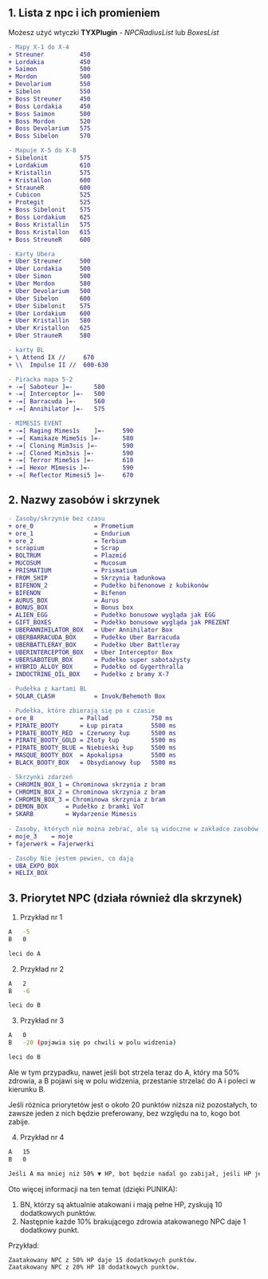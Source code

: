 ## 1. Lista z npc i ich promieniem
Możesz użyć wtyczki **TYXPlugin** - *NPCRadiusList* lub *BoxesList*

```diff
- Mapy X-1 do X-4
+ Streuner          450
+ Lordakia          450
+ Saimon            500
+ Mordon            500
+ Devolarium        550
+ Sibelon           550
+ Boss Streuner     450
+ Boss Lordakia     450
+ Boss Saimon       500
+ Boss Mordon       520
+ Boss Devolarium   575
+ Boss Sibelon      570

- Mapuje X-5 do X-8
+ Sibelonit         575
+ Lordakium         610
+ Kristallin        575
+ Kristallon        600
+ StrauneR          600
+ Cubicon           525
+ Protegit          525
+ Boss Sibelonit    575
+ Boss Lordakium    625
+ Boss Kristallin   575
+ Boss Kristallon   615
+ Boss StreuneR     600

- Karty Ubera
+ Uber Streuner     500
+ Uber Lordakia     500
+ Uber Simon        500
+ Uber Mordon       580
+ Uber Devolarium   500
+ Uber Sibelon      600
+ Uber Sibelonit    575
+ Uber Lordakium    600
+ Uber Kristallin   580
+ Uber Kristallon   625
+ Uber StrauneR     580

- karty BL
+ \ Attend IX //     670 
+ \\  Impulse II //  600-630

- Piracka mapa 5-2
+ -=[ Saboteur ]=-      580
+ -=[ Interceptor ]=-   500
+ -=[ Barracuda ]=-     560
+ -=[ Annihilator ]=-   575

- MIMESIS EVENT
+ -=[ Raging Mimes1s    ]=-     590
+ -=[ Kamikaze Mime5is ]=-      580
+ -=[ Cloning Mim3sis ]=-       590
+ -=[ Cloned Mim3sis ]=-        590
+ -=[ Terror Mime5is ]=-        610
+ -=[ Hexor M1mesis ]=-         590
+ -=[ Reflector Mimesi5 ]=-     670
```

## 2. Nazwy zasobów i skrzynek
```diff
- Zasoby/skrzynie bez czasu
+ ore_0                 = Prometium
+ ore_1                 = Endurium
+ ore_2                 = Terbium
+ scrapium              = Scrap
+ BOLTRUM               = Plazmid
+ MUCOSUM               = Mucosum
+ PRISMATIUM            = Prismatium
+ FROM_SHIP             = Skrzynia ładunkowa
+ BIFENON_2             = Pudełko bifenonowe z kubikonów
+ BIFENON               = Bifenon
+ AURUS_BOX             = Aurus
+ BONUS_BOX             = Bonus box
+ ALIEN_EGG             = Pudełko bonusowe wygląda jak EGG
+ GIFT_BOXES            = Pudełko bonusowe wygląda jak PREZENT
+ UBERANNIHILATOR_BOX   = Uber Annihilator Box
+ UBERBARRACUDA_BOX     = Pudełko Uber Barracuda
+ UBERBATTLERAY_BOX     = Pudełko Uber Battleray
+ UBERINTERCEPTOR_BOX   = Uber Interceptor Box
+ UBERSABOTEUR_BOX      = Pudełko super sabotażysty
+ HYBRID_ALLOY_BOX      = Pudełko od Gygerthralla
+ INDOCTRINE_OIL_BOX    = Pudełko z bramy X-7

- Pudełka z kartami BL
+ SOLAR_CLASH           = Invok/Behemoth Box

- Pudełka, które zbierają się po x czasie
+ ore_8             = Pallad            750 ms
+ PIRATE_BOOTY      = Łup pirata        5500 ms
+ PIRATE_BOOTY_RED  = Czerwony łup      5500 ms
+ PIRATE_BOOTY_GOLD = Złoty łup         5500 ms
+ PIRATE_BOOTY_BLUE = Niebieski łup     5500 ms
+ MASQUE_BOOTY_BOX  = Apokalipsa        5500 ms
+ BLACK_BOOTY_BOX   = Obsydianowy łup   5500 ms

- Skrzynki zdarzeń
+ CHROMIN_BOX_1 = Chrominowa skrzynia z bram
+ CHROMIN_BOX_2 = Chrominowa skrzynia z bram
+ CHROMIN_BOX_3 = Chrominowa skrzynia z bram
+ DEMON_BOX     = Pudełko z bramki VoT
+ SKARB         = Wydarzenie Mimesis
  
- Zasoby, których nie można zebrać, ale są widoczne w zakładce zasobów.
+ moje_3    = moje
+ fajerwerk = Fajerwerki

- Zasoby Nie jestem pewien, co dają
+ UBA_EXPO_BOX
+ HELIX_BOX
```

## 3. Priorytet NPC (działa również dla skrzynek)

1. Przykład nr 1
```bash
A   -5
B   0

leci do A
```

2. Przykład nr 2

```bash
A   2
B   -6

leci do B
```

3. Przykład nr 3
```bash
A   0
B   -20 (pojawia się po chwili w polu widzenia)

leci do B
```
Ale w tym przypadku, nawet jeśli bot strzela teraz do A, który ma 50% zdrowia, a B pojawi się w polu widzenia, przestanie strzelać do A i poleci w kierunku B.

Jeśli różnica priorytetów jest o około 20 punktów niższa niż pozostałych, to zawsze jeden z nich będzie preferowany, bez względu na to, kogo bot zabije.

4. Przykład nr 4
```bash
A   15
B   0

Jeśli A ma mniej niż 50% ▼ HP, bot będzie nadal go zabijał, jeśli HP jest powyżej 50% ▲, bot poleci w kierunku B.
```

Oto więcej informacji na ten temat (dzięki PUNIKA):
1. BN, którzy są aktualnie atakowani i mają pełne HP, zyskują 10 dodatkowych punktów.
2. Następnie każde 10% brakującego zdrowia atakowanego NPC daje 1 dodatkowy punkt.
 
Przykład:

```bash
Zaatakowany NPC z 50% HP daje 15 dodatkowych punktów.
Zaatakowany NPC z 20% HP 18 dodatkowych punktów.
```
